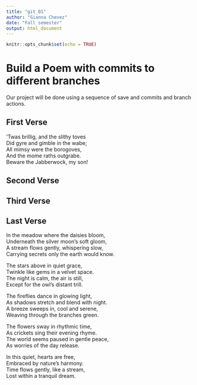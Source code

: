 ```yaml
---
title: "git_01"
author: "Gianna Chevez"
date: "Fall semester"
output: html_document
---
```


```r
knitr::opts_chunk$set(echo = TRUE)
```
# Build a Poem with commits to different branches
Our project will be done using a sequence of save and commits and branch actions.
<!-- Do not modify or change any text in "!--" bracketed areas such as this --- these are instructions to
you, if you change any of this the git program will notice it and compromise your git merging strategy !-->

## First Verse 
<!--Put the first five lines of a poem by Lewis Carrol in this section!-->
’Twas brillig, and the slithy toves         
Did gyre and gimble in the wabe;            
All mimsy were the borogoves,               
And the mome raths outgrabe.                
Beware the Jabberwock, my son!              

## Second Verse
<!--Put the first five lines of a poem by Robert Frost here!-->

## Third Verse
<!--Put the first two verses of The Walrus and the Carpenter here!-->

## Last Verse
<!--Put a short poem you created using chatGPT of 20 to 30 lines,here!-->
In the meadow where the daisies bloom,        
Underneath the silver moon’s soft gloom,        
A stream flows gently, whispering slow,           
Carrying secrets only the earth would know.        

The stars above in quiet grace,          
Twinkle like gems in a velvet space.          
The night is calm, the air is still,          
Except for the owl’s distant trill.          

The fireflies dance in glowing light,         
As shadows stretch and blend with night.         
A breeze sweeps in, cool and serene,        
Weaving through the branches green.        

The flowers sway in rhythmic time,         
As crickets sing their evening rhyme.         
The world seems paused in gentle peace,          
As worries of the day release.         

In this quiet, hearts are free,           
Embraced by nature’s harmony.            
Time flows gently, like a stream,          
Lost within a tranquil dream.                  